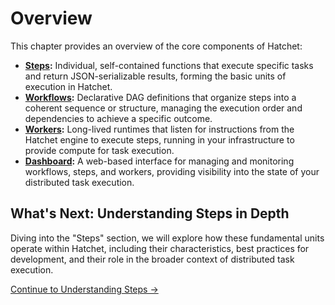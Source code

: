 # Overview

This chapter provides an overview of the core components of Hatchet:

- **[Steps](./steps):** Individual, self-contained functions that execute specific tasks and return JSON-serializable results, forming the basic units of execution in Hatchet.
- **[Workflows](./workflows):** Declarative DAG definitions that organize steps into a coherent sequence or structure, managing the execution order and dependencies to achieve a specific outcome.
- **[Workers](./workers):** Long-lived runtimes that listen for instructions from the Hatchet engine to execute steps, running in your infrastructure to provide compute for task execution.
- **[Dashboard](./dashboard):** A web-based interface for managing and monitoring workflows, steps, and workers, providing visibility into the state of your distributed task execution.

## What's Next: Understanding Steps in Depth

Diving into the "Steps" section, we will explore how these fundamental units operate within Hatchet, including their characteristics, best practices for development, and their role in the broader context of distributed task execution.

[Continue to Understanding Steps →](./steps)